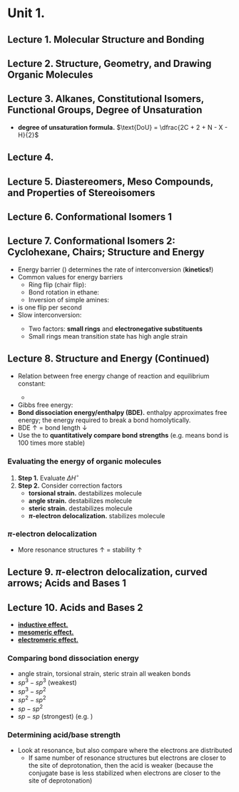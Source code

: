 # Unit 1.

## Lecture 1. Molecular Structure and Bonding

## Lecture 2. Structure, Geometry, and Drawing Organic Molecules

## Lecture 3. Alkanes, Constitutional Isomers, Functional Groups, Degree of Unsaturation

- **degree of unsaturation formula.** $\text{DoU} = \dfrac{2C + 2 + N - X - H}{2}$

## Lecture 4.

## Lecture 5. Diastereomers, Meso Compounds, and Properties of Stereoisomers

## Lecture 6. Conformational Isomers 1

## Lecture 7. Conformational Isomers 2: Cyclohexane, Chairs; Structure and Energy
- Energy barrier (<C chem="\Delta G^{\ddagger}" />) determines the rate of interconversion (**kinetics!**)
- Common values for energy barriers
  - Ring flip (chair flip): <C chem="\pu{10.8 kcal/mol}" />
  - Bond rotation in ethane: <C chem="\pu{3.7 kcal/mol}" />
  - Inversion of simple amines: <C chem="\pu{5 kcal/mol}" />
- <C chem="\pu{17.4 kcal/mol}" /> is one flip per second
- Slow interconversion: <C chem="\pu{24 kcal/mol}" />
  - Two factors: **small rings** and **electronegative substituents**
  - Small rings mean transition state has high angle strain

## Lecture 8. Structure and Energy (Continued)
- Relation between free energy change of reaction and equilibrium constant: <C chem="\Delta G^\circ = -RT \ln \Keq" />
  - <C chem="\Delta G^\circ = \pu{-1.36 kcal/mol} \implies \Keq = 10" />
- Gibbs free energy: <C chem="\DG = \DH - T\DS" />
- **Bond dissociation energy/enthalpy (BDE).** enthalpy approximates free energy; the energy required to break a bond homolytically.
- BDE $\uparrow$ $=$ bond length $\downarrow$
- Use the <C chem="\pu{1.36 kcal/mol}" /> to **quantitatively compare bond strengths** (e.g. <C chem="\pu{3 kcal/mol}" /> means bond is 100 times more stable)

### Evaluating the energy of organic molecules
1. **Step 1.** Evaluate $\Delta H^\circ$
2. **Step 2.** Consider correction factors
    - **torsional strain.** destabilizes molecule
    - **angle strain.** destabilizes molecule
    - **steric strain.** destabilizes molecule
    - **$\pi$-electron delocalization.** stabilizes molecule

### $\pi$-electron delocalization
- More resonance structures $\uparrow$ $=$ stability $\uparrow$

## Lecture 9. $\pi$-electron delocalization, curved arrows; Acids and Bases 1

## Lecture 10. Acids and Bases 2
- [**inductive effect.**](https://en.wikipedia.org/wiki/Inductive_effect)
- [**mesomeric effect.**](https://en.wikipedia.org/wiki/Mesomeric_effect)
- [**electromeric effect.**](https://en.wikipedia.org/wiki/Electromeric_effect)

### Comparing bond dissociation energy
- angle strain, torsional strain, steric strain all weaken bonds
- $sp^3 - sp^3$ (weakest)
- $sp^3 - sp^2$
- $sp^2 - sp^2$
- $sp - sp^2$
- $sp - sp$ (strongest) (e.g. <C chem="\ce{C#C-C#C}" />)

### Determining acid/base strength
- Look at resonance, but also compare where the electrons are distributed
  - If same number of resonance structures but electrons are closer to the site of deprotonation, then the acid is weaker (because the conjugate base is less stabilized when electrons are closer to the site of deprotonation)